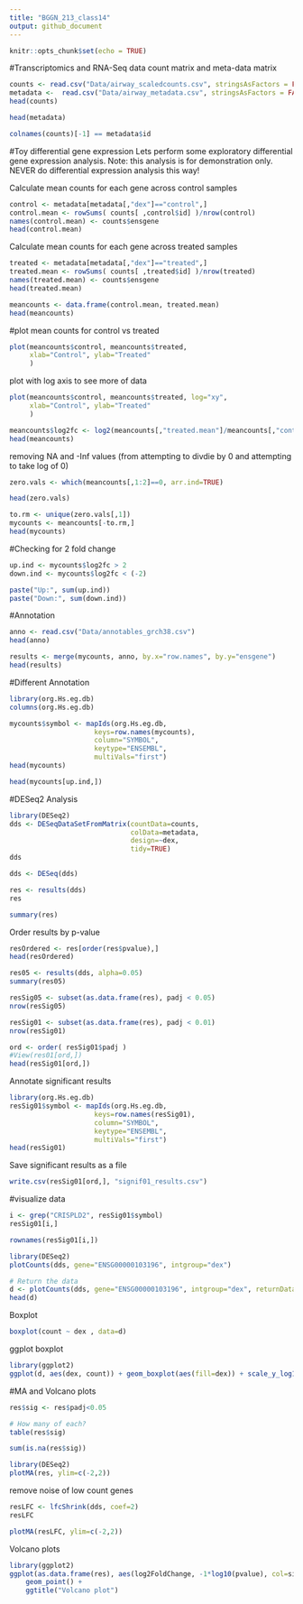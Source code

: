 ```yaml
---
title: "BGGN_213_class14"
output: github_document
---
```


```r
knitr::opts_chunk$set(echo = TRUE)
```
#Transcriptomics and RNA-Seq data
count matrix and meta-data matrix
```r
counts <- read.csv("Data/airway_scaledcounts.csv", stringsAsFactors = FALSE)
metadata <-  read.csv("Data/airway_metadata.csv", stringsAsFactors = FALSE)
head(counts)
```

```r
head(metadata)
```

```r
colnames(counts)[-1] == metadata$id
```
#Toy differential gene expression
Lets perform some exploratory differential gene expression analysis. Note: this analysis is for demonstration only. NEVER do differential expression analysis this way!

Calculate mean counts for each gene across control samples
```r
control <- metadata[metadata[,"dex"]=="control",]
control.mean <- rowSums( counts[ ,control$id] )/nrow(control) 
names(control.mean) <- counts$ensgene
head(control.mean)
```
Calculate mean counts for each gene across treated samples
```r
treated <- metadata[metadata[,"dex"]=="treated",]
treated.mean <- rowSums( counts[ ,treated$id] )/nrow(treated) 
names(treated.mean) <- counts$ensgene
head(treated.mean)
```

```r
meancounts <- data.frame(control.mean, treated.mean)
head(meancounts)
```
#plot mean counts for control vs treated
```r
plot(meancounts$control, meancounts$treated,
     xlab="Control", ylab="Treated"
     )
```
plot with log axis to see more of data
```r
plot(meancounts$control, meancounts$treated, log="xy",
     xlab="Control", ylab="Treated"
     )
```

```r
meancounts$log2fc <- log2(meancounts[,"treated.mean"]/meancounts[,"control.mean"])
head(meancounts)
```
removing NA and -Inf values (from attempting to divdie by 0 and attempting to take log of 0)
```r
zero.vals <- which(meancounts[,1:2]==0, arr.ind=TRUE)

head(zero.vals)
```
```r
to.rm <- unique(zero.vals[,1])
mycounts <- meancounts[-to.rm,]
head(mycounts)
```
#Checking for 2 fold change
```r
up.ind <- mycounts$log2fc > 2
down.ind <- mycounts$log2fc < (-2)

paste("Up:", sum(up.ind))
paste("Down:", sum(down.ind))
```
#Annotation
```r
anno <- read.csv("Data/annotables_grch38.csv")
head(anno)
```

```r
results <- merge(mycounts, anno, by.x="row.names", by.y="ensgene")
head(results)
```
#Different Annotation
```r
library(org.Hs.eg.db)
columns(org.Hs.eg.db)

```
```r
mycounts$symbol <- mapIds(org.Hs.eg.db,
                     keys=row.names(mycounts),
                     column="SYMBOL",
                     keytype="ENSEMBL",
                     multiVals="first")
head(mycounts)
```
```r
head(mycounts[up.ind,])
```
#DESeq2 Analysis
```r
library(DESeq2)
dds <- DESeqDataSetFromMatrix(countData=counts, 
                              colData=metadata, 
                              design=~dex, 
                              tidy=TRUE)
dds
```
```r
dds <- DESeq(dds)
```
```r
res <- results(dds)
res
```
```r
summary(res)
```
Order results by p-value
```r
resOrdered <- res[order(res$pvalue),]
head(resOrdered)
```
```r
res05 <- results(dds, alpha=0.05)
summary(res05)
```
```r
resSig05 <- subset(as.data.frame(res), padj < 0.05)
nrow(resSig05)

resSig01 <- subset(as.data.frame(res), padj < 0.01)
nrow(resSig01)
```
```r
ord <- order( resSig01$padj )
#View(res01[ord,])
head(resSig01[ord,])
```
Annotate significant results
```r
library(org.Hs.eg.db)
resSig01$symbol <- mapIds(org.Hs.eg.db,
                     keys=row.names(resSig01),
                     column="SYMBOL",
                     keytype="ENSEMBL",
                     multiVals="first")
head(resSig01)
```


Save significant results as a file
```r
write.csv(resSig01[ord,], "signif01_results.csv")
```
#visualize data
```r
i <- grep("CRISPLD2", resSig01$symbol)
resSig01[i,]
```
```r
rownames(resSig01[i,])
```
```r
library(DESeq2)
plotCounts(dds, gene="ENSG00000103196", intgroup="dex")
```
```r
# Return the data
d <- plotCounts(dds, gene="ENSG00000103196", intgroup="dex", returnData=TRUE)
head(d)
```
Boxplot
```r
boxplot(count ~ dex , data=d)
```
ggplot boxplot
```r
library(ggplot2)
ggplot(d, aes(dex, count)) + geom_boxplot(aes(fill=dex)) + scale_y_log10() + ggtitle("CRISPLD2")
```
#MA and Volcano plots
```r
res$sig <- res$padj<0.05

# How many of each?
table(res$sig)
```
```r
sum(is.na(res$sig))
```
```r
library(DESeq2)
plotMA(res, ylim=c(-2,2))
```
remove noise of low count genes
```r
resLFC <- lfcShrink(dds, coef=2)
resLFC
```
```r
plotMA(resLFC, ylim=c(-2,2))
```
Volcano plots
```r
library(ggplot2)
ggplot(as.data.frame(res), aes(log2FoldChange, -1*log10(pvalue), col=sig)) + 
    geom_point() + 
    ggtitle("Volcano plot")
```

